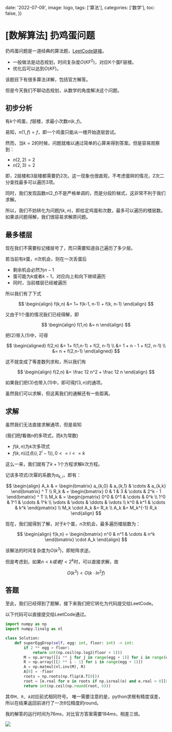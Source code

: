 
  date: '2022-07-09',
  image: logo,
  tags: ['算法'],
  categories: ['数学'],
  toc: false,
})

# [数解算法] 扔鸡蛋问题



扔鸡蛋问题是一道经典的算法题，[LeetCode链接](https://leetcode.cn/problems/super-egg-drop/)。

- 一般做法是动态规划，时间复杂度$O(KF^2)$，对应K个蛋F层楼。
- 优化后可以达到$O(KF)$。

该题目下有很多算法详解，包括官方解答。

但是今天我们不聊动态规划，从数学的角度解决这个问题。

## 初步分析

有$k$个鸡蛋，$f$层楼，求最小次数$n(k,f)$。

易知，$n(1,f) = f$，即一个鸡蛋只能从一楼开始逐层尝试。

然而，当$k=2$的时候，问题就难以通过简单的心算来得到答案。但是容易观察到：

- $n(2,2) = 2$
- $n(2,3) = 2$

即，2层楼和3层楼都需要扔2次。这一现象也很直观，不考虑蛋碎的情况，2次二分查找最多可以遍历3项。

同时，我们发现函数$n(2,f)$不是严格单调的，而是分段阶梯式，这非常不利于我们求解。

所以，我们不妨转化为问题$f(k,n)$，即给定鸡蛋和次数，最多可以遍历的楼层数。如果该问题得解，我们很容易求解原问题。

## 最多楼层

现在我们不需要标记楼层号了，而只需要知道自己遍历了多少层。

若当前有$k$蛋，$n$次机会，则在一次丢蛋后

- 剩余机会必然为$n-1$
- 蛋可能为$k$或者$k-1$，对应向上和向下继续遍历
- 同时，当前楼层已经被遍历

所以我们有了下式

$$
\begin{align}
f(k,n) &= 1+ f(k-1, n-1) + f(k, n-1)
\end{align}
$$

又由于1个蛋的情况我们已经得解，即

$$
\begin{align}
f(1,n) &= n
\end{align}
$$

把$(2)$带入$(1)$中，可得

$$
\begin{aligned}
f(2,n) &= 1+ f(1,n-1) + f(2, n-1) \\
&= 1 + n - 1 + f(2, n-1) \\
&= n + f(2,n-1)
\end{aligned}
$$

这不就变成了等差数列求和，所以我们有

$$
\begin{align}
f(2,n) &= \frac 12 n^2 + \frac 12 n
\end{align}
$$

如果我们把$(3)$也带入$(1)$中，即可得$f(3,n)$的通项。

虽然我们可以求解，但这离我们的通解还有一些距离。

## 求解

虽然我们无法直接求解通项，但是易知

(我们把$f$看做$n$的多项式，而$k$为常数)

- $f(k,n)$为$k$次多项式
- $f(k,n)$过点$(i,2^i-1)), 0<=i<=k$

这么一来，我们就有了$k+1$个方程求解$k$次方程。

记该多项式$i$次幂的系数为$a_{k,i}$，即有：

$$
\begin{align}
A_k & = \begin{bmatrix} a_{k,0} & a_{k,1} & \cdots & a_{k,k} \end{bmatrix} ^ T  \\
R_k & = \begin{bmatrix} 0 & 1 & 3 & \cdots & 2^k - 1 \end{bmatrix} ^ T  \\
M_k & = \begin{pmatrix}
0^0 & 0^1 & \cdots & 0^k \\
1^0 & 1^1 & \cdots & 1^k \\
\vdots & \vdots & \ddots & \vdots \\
k^0 & k^1 & \cdots & k^k
\end{pmatrix} \\
M_k \cdot A_k &= R_k \\
A_k &= M_k^{-1} R_k
\end{align}
$$

现在，我们就得到了解，对于$k$个蛋，$n$次机会，最多遍历楼层数为：

$$
\begin{align}
f(k,n) = \begin{bmatrix} n^0 & n^1 & \cdots & n^k \end{bmatrix} \cdot A_k
\end{align}
$$

该解法的时间复杂度为$O(k^3)$，即矩阵求逆。

但是考虑到，如果$n<k或者f<2^k$时，可以直接求解，故

$$
O(k^3) < O(k \cdot ln^2f)
$$

## 答题

至此，我们已经得到了题解，接下来我们把它转化为代码提交给LeetCode。

以下代码可以直接提交给LeetCode通过。

```python
import numpy as np
import numpy.linalg as nl

class Solution:
    def superEggDrop(self, egg: int, floor: int) -> int:
        if 2 ** egg > floor:
            return int(np.ceil(np.log2(floor + 1)))
        M = np.array([[i ** j for j in range(egg + 1)] for i in range(egg + 1)])
        R = np.array([[2 ** i - 1] for i in range(egg + 1)])
        A = np.matmul(nl.inv(M), R)
        A[0] = -floor
        roots = np.roots(np.flip(A.T[0]))
        root = [e.real for e in roots if np.isreal(e) and e.real > 0][0].real
        return int(np.ceil(np.round(root, 6)))
```

其中`M, R, A`对应前式相同符号。
唯一需要注意的是，python求根有精度误差，所以在结果返回前进行了一次6位精度的round。

我的解答的运行时间为76ms，对比官方答案需要184ms，相差三倍。

<Image src={leetcode}/>
